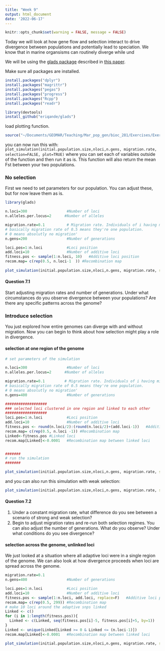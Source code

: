 ```yaml
---
title: "Week 9"
output: html_document
date: '2022-06-17'
---
```


```r
knitr::opts_chunk$set(warning = FALSE, message = FALSE) 
```

Today we will look at how gene flow and selection interact to drive divergence between populations and potentially lead to speciation. We know that in marine organsisms can routinely diverge while und

We will be using the [glads package](https://github.com/eriqande/glads) described in [this paper]( https://doi.org/10.1111/2041-210X.13324).  

Make sure all packages are installed.

```r
install.packages("dplyr")
install.packages("magrittr")
install.packages("pegas")
install.packages("progress")
install.packages("Rcpp")
install.packages("readr")

library(devtools)
install_github("eriqande/glads")

```


load plotting function.

```r

source("~/Documents/GEOMAR/Teaching/Mar_pop_gen/bioc_281/Exercises/Exercise_07_functions.R")

```

you can now run this with: `plot_simulation(initial.population.size,nloci,n.gens, migration.rate, selection=FALSE, plot=TRUE)` where you can set each of variables outside of the function and then run it as is. This function will also return the mean Fst between your two populations.

### No selection

First we need to set parameters for our population. You can adjust these, but for now leave them as is.

```r
library(glads)

n.loci=300                  #Number of loci
n.alleles.per.locus=2      #Number of alleles

migration.rate=0.1          # Migration rate. Individuals of i having migration probability smaller than mij move to population j. A value of mij = 0 means no migration and thus no gene flow between populations, while a value of 0.5 means random migration (and hence random reproduction) between them.
# basically migration rate of 0.5 means they're one population. 
# 0 means absolutly no migration'
n.gens=200                  #Number of generations

loci.pos=1:n.loci           #Loci position
add.loci=10                 #Number of additive loci
fitness.pos <- sample(1:n.loci, 10)   #Additive loci position
recom.map= c(rep(0.5, n.loci-1  )) #Recombination map
    
plot_simulation(initial.population.size,nloci,n.gens, migration.rate, selection="none", plot=TRUE)


```


<style>
div.blue { background-color:#FFF3C0; border-radius: 5px; padding: 20px;}
</style>
<div class = "blue">

#### Question 7.1

Start adjusting migration rates and number of generations. Under what circumstances do you observe divergence between your populations? Are there any specific patterns across the genome?

</div>


### Introduce selection

You just explored how entire genomes can diverge with and without migration. Now you can begin to think about how selection might play a role in divergence.

#### selection at one region of the genome

```r
# set parameters of the simulation

n.loci=300                  #Number of loci
n.alleles.per.locus=2      #Number of alleles

migration.rate=0.1         # Migration rate. Individuals of i having migration probability smaller than mij move to population j. A value of mij = 0 means no migration and thus no gene flow between populations, while a value of 0.5 means random migration (and hence random reproduction) between them.
# basically migration rate of 0.5 means they're one population. 
# 0 means absolutly no migration'
n.gens=400                  #Number of generations

###################
### selected loci clustered in one region and linked to each other
###################
loci.pos=1:n.loci           #Loci position
add.loci=10                 #Number of additive loci
fitness.pos <- round(n.loci/2):(round(n.loci/2)+(add.loci-1))   #Additive loci position
recom.map= c(rep(0.5, n.loci -1)) #Recombination map
Linked<-fitness.pos #Linked loci
recom.map[Linked]<-0.0001   #Recombination map between linked loci


#######
# run the simulation
#######

plot_simulation(initial.population.size,nloci,n.gens, migration.rate, selection="strong", plot=TRUE)

```

and you can also run this simulation with weak selection:

```r
plot_simulation(initial.population.size,nloci,n.gens, migration.rate, selection="weak", plot=TRUE)
```



<style>
div.blue { background-color:#FFF3C0; border-radius: 5px; padding: 20px;}
</style>
<div class = "blue">

#### Question 7.2

1. Under a constant migration rate, what difference do you see between a scenario of strong and weak selection?
2. Begin to adjust migration rates and re-run both selection regimes. You can also adjust the number of generations. What do you observe? Under what conditions do you see divergence?

</div>


#### selection across the genome, unlinked loci

We just looked at a situation where all adaptive loci were in a single region of the genome. We can also look at how divergence proceeds when loci are spread across the genome.

```r

migration.rate=0.1         
n.gens=400                  #Number of generations

loci.pos=1:n.loci           #Loci position
add.loci=10                 #Number of additive loci
fitness.pos <- sample(1:n.loci, add.loci, replace=F)   #Additive loci position
recom.map= c(rep(0.5, 299)) #Recombination map
# make 10 loci around the adaptive snps linked
Linked <- c()
for (i in 1:length(fitness.pos)){
  Linked <- c(Linked, seq(fitness.pos[i]-5, fitness.pos[i]+5, by=1))
}
Linked <- unique(Linked[Linked >= 0 & Linked <= (n.loci-1)])
recom.map[Linked]<-0.0001   #Recombination map between linked loci

plot_simulation(initial.population.size,nloci,n.gens, migration.rate, selection="strong", plot=TRUE)

```



